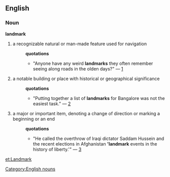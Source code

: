 ==English==
=== Noun ===
[[Category:English nouns]]
'''landmark'''
#a recognizable natural or man-made feature used for navigation
#:'''quotations'''
#:*"Anyone have any weird '''landmarks''' they often remember seeing along roads in the olden days?" &mdash; [http://groups-beta.google.com/group/misc.transport.road/msg/59ea1e6fe80efd60]
#a notable building or place with historical or geographical significance
#:'''quotations'''
#:*"Putting together a list of '''landmarks''' for Bangalore was not the easiest task." &mdash; [http://www.rediff.com/travel/1996/banland.htm]
#a major or important item, denoting a change of direction or marking a beginning or an end
#:'''quotations'''
#:*"He called the overthrow of Iraqi dictator Saddam Hussein and the recent elections in Afghanistan ''''landmark''' events in the history of liberty.'" &mdash; [http://www.cnn.com/2005/ALLPOLITICS/01/18/bush.troops/]

[[et:Landmark]]